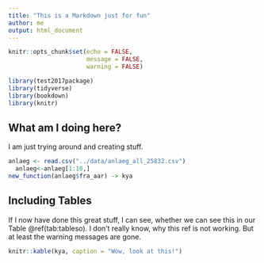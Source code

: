 ```yaml
---
title: "This is a Markdown just for fun"
author: me
output: html_document
---
```


```r
knitr::opts_chunk$set(echo = FALSE,
                      message = FALSE,
                      warning = FALSE)
```

```r
library(test2017package)
library(tidyverse)
library(bookdown)
library(knitr)
```


## What am I doing here?
I am just trying around and creating stuff.

```r
anlaeg <- read.csv("../data/anlaeg_all_25832.csv") 
  anlaeg<-anlaeg[1:10,]
new_function(anlaeg$fra_aar) -> kya
```

## Including Tables

If I now have done this great stuff, I can see, whether we can see this in our Table \@ref(tab:tableso).
I don't really know, why this ref is not working. But at least the warning messages are gone.

```r
knitr::kable(kya, caption = "Wow, look at this!")
```

